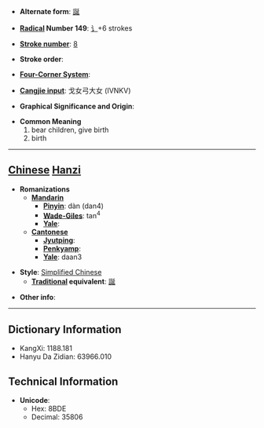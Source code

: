 * '''Alternate form''': [[誕]]

* '''[[Wiktionary:Chinese radical index| Radical]] Number 149''': [[Wiktionary:Chinese radical index 讠|讠]]+6 strokes

* '''[[Wiktionary:Chinese total strokes index|Stroke number]]''': [[Wiktionary:Chinese total strokes index 8|8]]

* '''Stroke order''': 

* '''[[Wiktionary:Chinese four corner index|Four-Corner System]]''': 

* '''[[Wiktionary:Chinese Cangjie index|Cangjie input]]''': 戈女弓大女 (IVNKV)

* '''Graphical Significance and Origin''': 

* '''Common Meaning'''
*#bear children, give birth
*# birth


----

== [[Chinese]] [[Hanzi]] ==

* '''Romanizations'''
** '''[[Mandarin]]'''
*** '''[[Pinyin]]''': dàn (dan4)
*** '''[[Wade-Giles]]''': tan<sup>4</sup>
*** '''[[Yale]]''': 
** '''[[Cantonese]]'''
*** '''[[Jyutping]]''':
*** '''[[Penkyamp]]''': 
*** '''[[Yale]]''': daan3

* '''Style''': [[Simplified Chinese]] 
** '''[[Traditional Chinese|Traditional]] equivalent''': [[誕]]

* '''Other info''': 

----

== Dictionary Information ==

* KangXi: 1188.181
* Hanyu Da Zidian: 63966.010

== Technical Information ==

* '''Unicode''':
** Hex: 8BDE
** Decimal: 35806